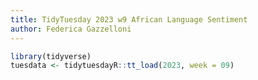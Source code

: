 ```yaml
---
title: TidyTuesday 2023 w9 African Language Sentiment
author: Federica Gazzelloni
---
```


```r
library(tidyverse)
tuesdata <- tidytuesdayR::tt_load(2023, week = 09)
```
